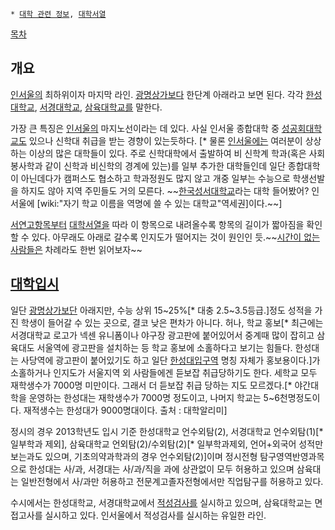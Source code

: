  * [[대학 관련 정보]], [[대학서열]]

[[목차]]
== 개요 ==
[[인서울]]의 최하위이자 마지막 라인. [[광명상가]]보다 한단계 아래라고 보면 된다. 각각 [[한성대학교]], [[서경대학교]], [[삼육대학교]]를 말한다.

가장 큰 특징은 [[인서울]]의 마지노선이라는 데 있다. 사실 인서울 종합대학 중 [[성공회대학교]]도 있으나 신학대 취급을 받는 경향이 있는듯하다. [* 물론 [[인서울]]에는 여러분이 상상하는 이상의 많은 대학들이 있다. 주로 신학대학에서 출발하여 비 신학계 학과(혹은 사회봉사학과 같이 신학과 비신학의 경계에 있는)를 일부 추가한 대학들인데 일단 종합대학이 아닌데다가 캠퍼스도 협소하고 학과정원도 많지 않고 개중 일부는 수능으로 학생선발을 하지도 않아 지역 주민들도 거의 모른다. ~~[http://www.bible.ac.kr 한국성서대학교]라는 대학 들어봤어? 인서울에 [wiki:"자기 학교 이름을 역명에 쓸 수 있는 대학교"역세권]이다.~~]

[[SKY(대학교)|서연고]]항목부터 [[대학서열]]을 따라 이 항목으로 내려올수록 항목의 길이가 짧아짐을 확인할 수 있다. 아무래도 아래로 갈수록 인지도가 떨어지는 것이 원인인 듯.~~[[바쁜 사람들을 위한 시리즈|시간이 없는 사람들은]] 차례라도 한번 읽어보자~~

== [[대학입시]] ==
일단 [[광명상가]]보단 아래지만, 수능 상위 15~25%[* 대충 2.5~3.5등급.]정도 성적을 가진 학생이 들어갈 수 있는 곳으로, 결코 낮은 편차가 아니다. 허나, 학교 홍보[* 최근에는 서경대학교 로고가 넥센 유니폼이나 야구장 광고판에 붙어있어서 중계때 많이 잡히고 삼육대도 서울역에 광고판을 설치하는 등 학교 홍보에 소홀하다고 보기는 힘들다. 한성대는 사당역에 광고판이 붙어있기도 하고 일단 [[한성대입구역]] 명칭 자체가 홍보용이다.]가 소홀하거나 인지도가 서울지역 외 사람들에겐 듣보잡 취급당하기도 한다. 세학교 모두 재학생수가 7000명 미만이다. 그래서 더 듣보잡 취급 당하는 지도 모르겠다.[* 야간대학을 운영하는 한성대는 재학생수가 7000명 정도이고, 나머지 학교는 5~6천명정도이다. 재적생수는 한성대가 9000명대이다. 출처 : 대학알리미]

정시의 경우 2013학년도 입시 기준 한성대학교 언수외탐(2), 서경대학교 언수외탐(1)[* 일부학과 제외], 삼육대학교 언외탐(2)/수외탐(2)[* 일부학과제외, 언어+외국어 성적만 보는과도 있으며, 기초의약과학과의 경우 언수외탐(2)]이며 정시전형 탐구영역반영과목으로 한성대는 사/과, 서경대는 사/과/직을 과에 상관없이 모두 허용하고 있으며 삼육대는 일반전형에서 사/과만 허용하고 전문계고졸자전형에서만 직업탐구를 허용하고 있다.

수시에서는 한성대학교, 서경대학교에서 [[적성검사]]를 실시하고 있으며, 삼육대학교는 면접고사를 실시하고 있다. 인서울에서 적성검사를 실시하는 유일한 라인.


